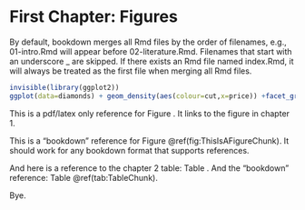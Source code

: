 # First Chapter: Figures

By default, bookdown merges all Rmd files by the order of filenames, e.g., 01-intro.Rmd will appear before 02-literature.Rmd. Filenames that start with an underscore _ are skipped. If there exists an Rmd file named index.Rmd, it will always be treated as the first file when merging all Rmd files.


```r

invisible(library(ggplot2))
ggplot(data=diamonds) + geom_density(aes(colour=cut,x=price)) +facet_grid(cut~.)
```


This is a pdf/latex only reference for Figure \ref{fig:ThisIsAFigureChunk}. It links to the figure in chapter 1.

This is a "bookdown" reference for Figure \@ref(fig:ThisIsAFigureChunk). It should work for any bookdown format that supports references.


And here is a reference to the chapter 2 table: Table \ref{tab:TableChunk}.
And the "bookdown" reference: Table \@ref(tab:TableChunk).

Bye.
